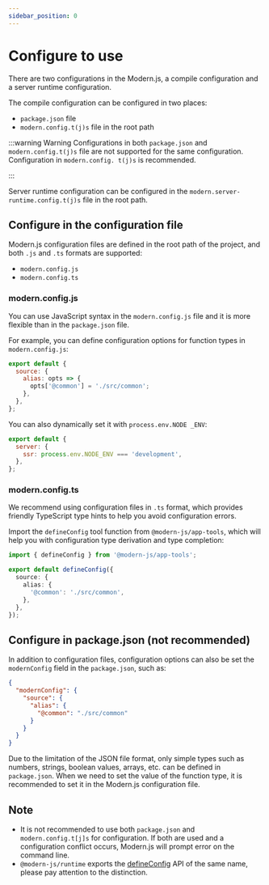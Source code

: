 ```yaml
---
sidebar_position: 0
---
```


# Configure to use

There are two configurations in the Modern.js, a compile configuration and a server runtime configuration.

The compile configuration can be configured in two places:

- `package.json` file
- `modern.config.t(j)s` file in the root path

:::warning Warning
Configurations in both `package.json` and `modern.config.t(j)s` file are not supported for the same configuration. Configuration in `modern.config. t(j)s` is recommended.

:::

Server runtime configuration can be configured in the `modern.server-runtime.config.t(j)s` file in the root path.

## Configure in the configuration file

Modern.js configuration files are defined in the root path of the project, and both `.js` and `.ts` formats are supported:

- `modern.config.js`
- `modern.config.ts`

### modern.config.js

You can use JavaScript syntax in the `modern.config.js` file and it is more flexible than in the `package.json` file.

For example, you can define configuration options for function types in `modern.config.js`:

```js title="modern.config.js"
export default {
  source: {
    alias: opts => {
      opts['@common'] = './src/common';
    },
  },
};
```

You can also dynamically set it with `process.env.NODE _ENV`:

```js title="modern.config.js"
export default {
  server: {
    ssr: process.env.NODE_ENV === 'development',
  },
};
```

### modern.config.ts

We recommend using configuration files in `.ts` format, which provides friendly TypeScript type hints to help you avoid configuration errors.

Import the `defineConfig` tool function from `@modern-js/app-tools`, which will help you with configuration type derivation and type completion:

```ts title="modern.config.ts"
import { defineConfig } from '@modern-js/app-tools';

export default defineConfig({
  source: {
    alias: {
      '@common': './src/common',
    },
  },
});
```

## Configure in package.json (not recommended)

In addition to configuration files, configuration options can also be set the `modernConfig` field in the `package.json`, such as:

```json title="package.json"
{
  "modernConfig": {
    "source": {
      "alias": {
        "@common": "./src/common"
      }
    }
  }
}
```

Due to the limitation of the JSON file format, only simple types such as numbers, strings, boolean values, arrays, etc. can be defined in `package.json`. When we need to set the value of the function type, it is recommended to set it in the Modern.js configuration file.

## Note

- It is not recommended to use both `package.json` and `modern.config.t[j]s` for configuration. If both are used and a configuration conflict occurs, Modern.js will prompt error on the command line.
- `@modern-js/runtime` exports the [defineConfig](/apis/app/runtime/app/define-config) API of the same name, please pay attention to the distinction.
